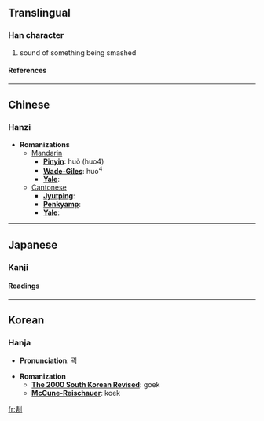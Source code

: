==Translingual==
===Han character===
{{Han char|rad=刀|as=09|sn=11|four=|canj=手口中弓 (QRLN)}}
# sound of something being smashed
====References====
{{Han ref|kx=0142.020|dkj=02078|dj=0321.180|hdz=10348.090|uh=5268|ud=21096}}
----

==Chinese==
===Hanzi===


* '''Romanizations'''
** [[Mandarin]]
*** '''[[Pinyin]]''': huò (huo4)
*** '''[[Wade-Giles]]''': huo<sup>4</sup>
*** '''[[Yale]]''': 
**[[Cantonese]]
***'''[[Jyutping]]''':
***'''[[Penkyamp]]''': 
***'''[[Yale]]''': 


----
==Japanese==
===Kanji===
{{ja-kanji|grade=|rs=刀09}}
====Readings====
{{ja-readings|on=[[かく]] (kaku), [[きゃく]] (kyaku)|kun=}}


----
==Korean==
===Hanja===

* '''Pronunciation''': 괵

* '''Romanization'''
** '''[[The 2000 South Korean Revised Romanization|The 2000 South Korean Revised]]''': goek
** '''[[McCune-Reischauer]]''': koek


[[fr:剨]]